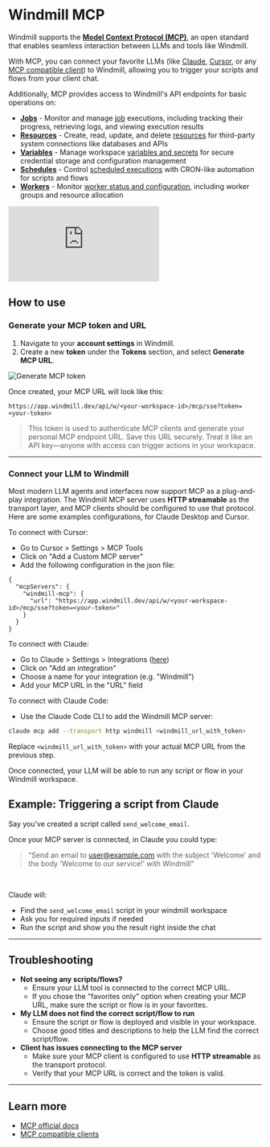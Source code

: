 # Windmill MCP

Windmill supports the [**Model Context Protocol (MCP)**](https://modelcontextprotocol.io/introduction), an open standard that enables seamless interaction between LLMs and tools like Windmill.

With MCP, you can connect your favorite LLMs (like [Claude](https://claude.ai/download), [Cursor](https://www.cursor.com), or any [MCP compatible client](https://modelcontextprotocol.io/clients)) to Windmill, allowing you to trigger your scripts and flows from your client chat.

Additionally, MCP provides access to Windmill's API endpoints for basic operations on:
- **[Jobs](../20_jobs/index.mdx)** - Monitor and manage [job](../20_jobs/index.mdx) executions, including tracking their progress, retrieving logs, and viewing execution results
- **[Resources](../3_resources_and_types/index.mdx)** - Create, read, update, and delete [resources](../3_resources_and_types/index.mdx) for third-party system connections like databases and APIs
- **[Variables](../2_variables_and_secrets/index.mdx)** - Manage workspace [variables and secrets](../2_variables_and_secrets/index.mdx) for secure credential storage and configuration management  
- **[Schedules](../1_scheduling/index.mdx)** - Control [scheduled executions](../1_scheduling/index.mdx) with CRON-like automation for scripts and flows
- **[Workers](../9_worker_groups/index.mdx)** - Monitor [worker status and configuration](../9_worker_groups/index.mdx), including worker groups and resource allocation

<iframe
	style={{ aspectRatio: '16/9' }}
	src="https://www.youtube.com/embed/De77j1T3gRs"
	title="Windmill MCP"
	frameBorder="0"
	allow="accelerometer; autoplay; clipboard-write; encrypted-media; gyroscope; picture-in-picture; web-share"
	allowFullScreen
	className="border-2 rounded-lg object-cover w-full dark:border-gray-800"
></iframe>

## How to use

### Generate your MCP token and URL

1. Navigate to your **account settings** in Windmill.
2. Create a new **token** under the **Tokens** section, and select **Generate MCP URL**.

![Generate MCP token](./user_settings.png 'Generate MCP token')

Once created, your MCP URL will look like this:

```
https://app.windmill.dev/api/w/<your-workspace-id>/mcp/sse?token=<your-token>
```

> This token is used to authenticate MCP clients and generate your personal MCP endpoint URL. Save this URL securely. Treat it like an API key—anyone with access can trigger actions in your workspace.

---

### Connect your LLM to Windmill

Most modern LLM agents and interfaces now support MCP as a plug-and-play integration. The Windmill MCP server uses **HTTP streamable** as the transport layer, and MCP clients should be configured to use that protocol. Here are some examples configurations, for Claude Desktop and Cursor.

To connect with Cursor:

  - Go to Cursor > Settings > MCP Tools
  - Click on "Add a Custom MCP server"
  - Add the following configuration in the json file:

```
{
  "mcpServers": {
    "windmill-mcp": {
      "url": "https://app.windmill.dev/api/w/<your-workspace-id>/mcp/sse?token=<your-token>"
    }
  }
}
```

To connect with Claude:

- Go to Claude > Settings > Integrations ([here](https://claude.ai/settings/integrations))
- Click on "Add an integration"
- Choose a name for your integration (e.g. "Windmill")
- Add your MCP URL in the "URL" field

To connect with Claude Code:

- Use the Claude Code CLI to add the Windmill MCP server:

```bash
claude mcp add --transport http windmill <windmill_url_with_token>
```

Replace `<windmill_url_with_token>` with your actual MCP URL from the previous step.

Once connected, your LLM will be able to run any script or flow in your Windmill workspace.

## Example: Triggering a script from Claude

Say you’ve created a script called `send_welcome_email`.

Once your MCP server is connected, in Claude you could type:

> “Send an email to user@example.com with the subject 'Welcome' and the body 'Welcome to our service!' with Windmill”
<br/>

Claude will:

- Find the `send_welcome_email` script in your windmill workspace
- Ask you for required inputs if needed
- Run the script and show you the result right inside the chat

---

## Troubleshooting

- **Not seeing any scripts/flows?**
  - Ensure your LLM tool is connected to the correct MCP URL.
  - If you chose the "favorites only" option when creating your MCP URL, make sure the script or flow is in your favorites.
- **My LLM does not find the correct script/flow to run**
  - Ensure the script or flow is deployed and visible in your workspace.
  - Choose good titles and descriptions to help the LLM find the correct script/flow.
- **Client has issues connecting to the MCP server**
  - Make sure your MCP client is configured to use **HTTP streamable** as the transport protocol.
  - Verify that your MCP URL is correct and the token is valid.

---

## Learn more

- [MCP official docs](https://modelcontextprotocol.io/introduction)
- [MCP compatible clients](https://modelcontextprotocol.io/clients)